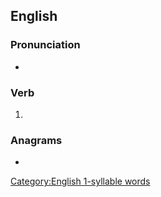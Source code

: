 ==English==

===Pronunciation===
* {{IPA|/fleɪkt/|lang=en}}
[[Category:English 1-syllable words]]

===Verb===
{{head|en|verb form}}

# {{en-past of|flake}}

===Anagrams===
* {{l|en|defalk}}